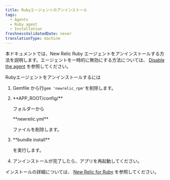 ```yaml
---
title: Rubyエージェントのアンインストール
tags:
  - Agents
  - Ruby agent
  - Installation
freshnessValidatedDate: never
translationType: machine
---
```


本ドキュメントでは、New Relic Ruby エージェントをアンインストールする方法を説明します。エージェントを一時的に無効にする方法については、 [Disable the agent](/docs/agents/manage-apm-agents/installation/disable-apm-agent#ruby) を参照してください。

Rubyエージェントをアンインストールするには

1. Gemfile から行`gem 'newrelic_rpm'`を削除します。

2. <DNT>
     **APP_ROOT/config/**
   </DNT>

   フォルダーから

   <DNT>
     **newrelic.yml**
   </DNT>

   ファイルを削除します。

3. <DNT>
     **bundle install**
   </DNT>

   を実行します。

4. アンインストールが完了したら、アプリを再起動してください。

インストールの詳細については、 [New Relic for Ruby](/docs/agents/ruby-agent/getting-started/new-relic-ruby) を参照してください。

